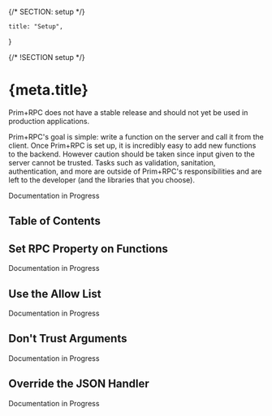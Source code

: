 {/* SECTION: setup */}

	title: "Setup",
}

{/* !SECTION setup */}

# {meta.title}

<Alert prose icon="carbon:information">

Prim+RPC does not have a stable release and should not yet be used in production applications.

</Alert>

Prim+RPC's goal is simple: write a function on the server and call it from the client. Once Prim+RPC is set up, it is
incredibly easy to add new functions to the backend. However caution should be taken since input given to the server
cannot be trusted. Tasks such as validation, sanitation, authentication, and more are outside of Prim+RPC's
responsibilities and are left to the developer (and the libraries that you choose).

<Alert icon="carbon:warning" type="alert-warning">
	Documentation in Progress
</Alert>

## Table of Contents

## Set RPC Property on Functions

<Alert icon="carbon:warning" type="alert-warning">
	Documentation in Progress
</Alert>

## Use the Allow List

<Alert icon="carbon:warning" type="alert-warning">
	Documentation in Progress
</Alert>

## Don't Trust Arguments

<Alert icon="carbon:warning" type="alert-warning">
	Documentation in Progress
</Alert>

## Override the JSON Handler

<Alert icon="carbon:warning" type="alert-warning">
	Documentation in Progress
</Alert>
